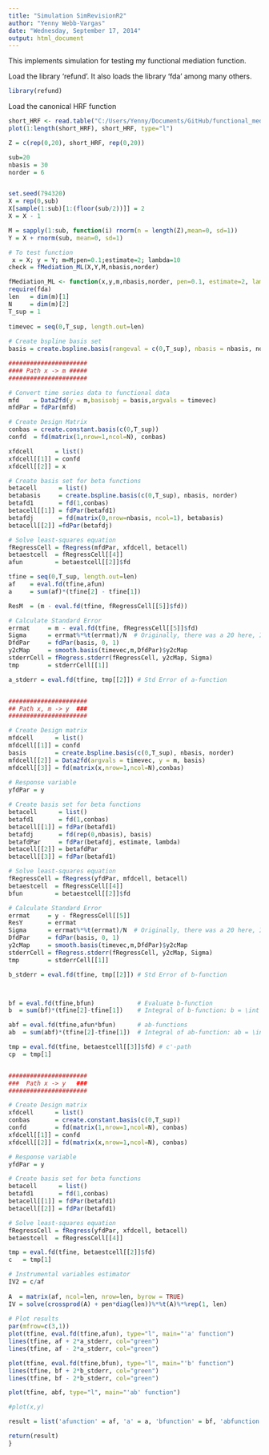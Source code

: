 ```yaml
---
title: "Simulation SimRevisionR2"
author: "Yenny Webb-Vargas"
date: "Wednesday, September 17, 2014"
output: html_document
---
```


This implements simulation for testing my functional mediation function. 

Load the library 'refund'. It also loads the library 'fda' among many others.
```r
library(refund)
```

Load the canonical HRF function
```r
short_HRF <- read.table("C:/Users/Yenny/Documents/GitHub/functional_mediation/YennyHRF")
plot(1:length(short_HRF), short_HRF, type="l")
```

```r
Z = c(rep(0,20), short_HRF, rep(0,20))

sub=20
nbasis = 30
norder = 6


set.seed(794320)
X = rep(0,sub)
X[sample(1:sub)[1:(floor(sub/2))]] = 2
X = X - 1 

M = sapply(1:sub, function(i) rnorm(n = length(Z),mean=0, sd=1))
Y = X + rnorm(sub, mean=0, sd=1)

# To test function
 x = X; y = Y; m=M;pen=0.1;estimate=2; lambda=10
check = fMediation_ML(X,Y,M,nbasis,norder)
```


```r
fMediation_ML <- function(x,y,m,nbasis,norder, pen=0.1, estimate=2, lambda=10){
require(fda)
len   = dim(m)[1]
N     = dim(m)[2]
T_sup = 1
  
timevec = seq(0,T_sup, length.out=len)
  
# Create bspline basis set
basis = create.bspline.basis(rangeval = c(0,T_sup), nbasis = nbasis, norder)

######################
#### Path x -> m #####
######################

# Convert time series data to functional data
mfd    = Data2fd(y = m,basisobj = basis,argvals = timevec)
mfdPar = fdPar(mfd)

# Create Design Matrix
conbas = create.constant.basis(c(0,T_sup))
confd  = fd(matrix(1,nrow=1,ncol=N), conbas)

xfdcell      = list()
xfdcell[[1]] = confd 
xfdcell[[2]] = x

# Create basis set for beta functions
betacell      = list()
betabasis     = create.bspline.basis(c(0,T_sup), nbasis, norder)
betafd1       = fd(1,conbas)
betacell[[1]] = fdPar(betafd1)
betafdj       = fd(matrix(0,nrow=nbasis, ncol=1), betabasis)
betacell[[2]] =fdPar(betafdj)

# Solve least-squares equation
fRegressCell = fRegress(mfdPar, xfdcell, betacell)
betaestcell  = fRegressCell[[4]]
afun         = betaestcell[[2]]$fd

tfine = seq(0,T_sup, length.out=len)
af    = eval.fd(tfine,afun)
a     = sum(af)*(tfine[2] - tfine[1])

ResM  = (m - eval.fd(tfine, fRegressCell[[5]]$fd))

# Calculate Standard Error
errmat     = m - eval.fd(tfine, fRegressCell[[5]]$fd)
Sigma      = errmat%*%t(errmat)/N  # Originally, there was a 20 here, I assume it is the number of observations N
DfdPar     = fdPar(basis, 0, 1)
y2cMap     = smooth.basis(timevec,m,DfdPar)$y2cMap
stderrCell = fRegress.stderr(fRegressCell, y2cMap, Sigma)
tmp        = stderrCell[[1]]

a_stderr = eval.fd(tfine, tmp[[2]]) # Std Error of a-function


######################
## Path x, m -> y  ###
######################

# Create Design matrix
mfdcell      = list()
mfdcell[[1]] = confd
basis        = create.bspline.basis(c(0,T_sup), nbasis, norder)
mfdcell[[2]] = Data2fd(argvals = timevec, y = m, basis)
mfdcell[[3]] = fd(matrix(x,nrow=1,ncol=N),conbas)
 
# Response variable
yfdPar = y

# Create basis set for beta functions
betacell      = list()
betafd1       = fd(1,conbas)
betacell[[1]] = fdPar(betafd1)
betafdj       = fd(rep(0,nbasis), basis)
betafdPar     = fdPar(betafdj, estimate, lambda)
betacell[[2]] = betafdPar
betacell[[3]] = fdPar(betafd1)

# Solve least-squares equation
fRegressCell = fRegress(yfdPar, mfdcell, betacell)
betaestcell  = fRegressCell[[4]]
bfun         = betaestcell[[2]]$fd

# Calculate Standard Error
errmat     = y - fRegressCell[[5]]
ResY       = errmat
Sigma      = errmat%*%t(errmat)/N  # Originally, there was a 20 here, I assume it is the number of observations N
DfdPar     = fdPar(basis, 0, 1)
y2cMap     = smooth.basis(timevec,m,DfdPar)$y2cMap
stderrCell = fRegress.stderr(fRegressCell, y2cMap, Sigma)
tmp        = stderrCell[[1]]

b_stderr = eval.fd(tfine, tmp[[2]]) # Std Error of b-function



bf = eval.fd(tfine,bfun)            # Evaluate b-function  
b  = sum(bf)*(tfine[2]-tfine[1])    # Integral of b-function: b = \int bf(t) dt gives b-path

abf = eval.fd(tfine,afun*bfun)      # ab-functions
ab  = sum(abf)*(tfine[2]-tfine[1])  # Integral of ab-function: ab = \int af(t)bf(t) dt gives ab-path

tmp = eval.fd(tfine, betaestcell[[3]]$fd) # c'-path
cp  = tmp[1]


######################
###  Path x -> y   ###
######################

# Create Design matrix
xfdcell      = list()
conbas       = create.constant.basis(c(0,T_sup))
confd        = fd(matrix(1,nrow=1,ncol=N), conbas)
xfdcell[[1]] = confd
xfdcell[[2]] = fd(matrix(x,nrow=1,ncol=N), conbas)

# Response variable
yfdPar = y

# Create basis set for beta functions
betacell      = list()
betafd1       = fd(1,conbas)
betacell[[1]] = fdPar(betafd1)
betacell[[2]] = fdPar(betafd1)

# Solve least-squares equation
fRegressCell = fRegress(yfdPar, xfdcell, betacell)
betaestcell  = fRegressCell[[4]]

tmp = eval.fd(tfine, betaestcell[[2]]$fd)
c   = tmp[1]

# Instrumental variables estimator
IV2 = c/af
  
A  = matrix(af, ncol=len, nrow=len, byrow = TRUE)
IV = solve(crossprod(A) + pen*diag(len))%*%t(A)%*%rep(1, len)
 
# Plot results
par(mfrow=c(3,1))
plot(tfine, eval.fd(tfine,afun), type="l", main="'a' function")
lines(tfine, af + 2*a_stderr, col="green")
lines(tfine, af - 2*a_stderr, col="green")

plot(tfine, eval.fd(tfine,bfun), type="l", main="'b' function")
lines(tfine, bf + 2*b_stderr, col="green")
lines(tfine, bf - 2*b_stderr, col="green")

plot(tfine, abf, type="l", main="'ab' function")

#plot(x,y)

result = list('afunction' = af, 'a' = a, 'bfunction' = bf, 'abfunction' = abf, 'b' = b, 'ab' = ab, 'c' = c, 'cp' = c,'x' = x, 'y' = y, 'm' = m,'tfine' = tfine,'b_stderr' = b_stderr,'IV' = IV,'IV2' = IV2,'ResM'= ResM,'ResY'= ResY)

return(result)
}
```

